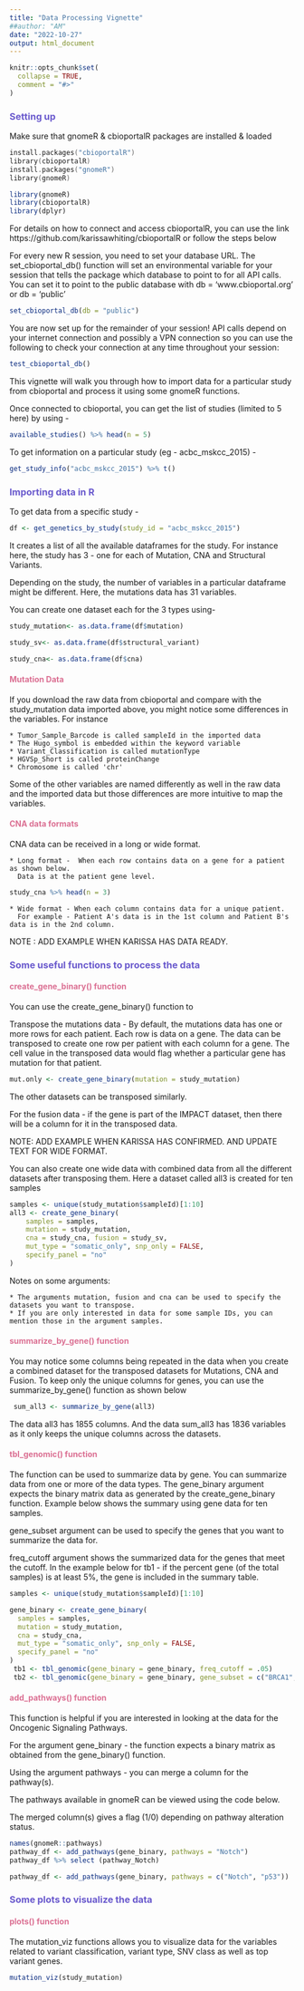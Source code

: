 ```yaml
---
title: "Data Processing Vignette"
##author: "AM"
date: "2022-10-27"
output: html_document
---
```


```r
knitr::opts_chunk$set(
  collapse = TRUE,
  comment = "#>"
)
```

### <span style="color: slateblue;"> Setting up </span>

Make sure that gnomeR & cbioportalR packages are installed & loaded
```c
install.packages("cbioportalR")
library(cbioportalR)
install.packages("gnomeR")
library(gnomeR)
```

```r
library(gnomeR)
library(cbioportalR)
library(dplyr)
```

For details on how to connect and access cbioportalR, you can use the link 
https://github.com/karissawhiting/cbioportalR or follow the steps below

For every new R session, you need to set your database URL. The set_cbioportal_db() function will set an environmental variable for your session that tells the package which database to point to for all API calls. 
You can set it to point to the public database with db = 'www.cbioportal.org' or db = 'public'


```r
set_cbioportal_db(db = "public")
```

You are now set up for the remainder of your session! API calls depend on your internet connection and possibly a VPN connection so you can use the following to check your connection at any time throughout your session:

```r
test_cbioportal_db()
```
This vignette will walk you through how to import data for a particular study from cbioportal and process it using some gnomeR functions.

Once connected to cbioportal, you can get the list of studies (limited to 5 here) by using - 

```r
available_studies() %>% head(n = 5)
```
To get information on a particular study (eg - acbc_mskcc_2015) - 

```r
get_study_info("acbc_mskcc_2015") %>% t()
```


### <span style="color: slateblue;"> Importing data in R </span>

To get data from a specific study - 

```r
df <- get_genetics_by_study(study_id = "acbc_mskcc_2015")
```
It creates a list of all the available dataframes for the study. For instance here, the study has 3 - one for each of Mutation, CNA and Structural Variants. 

Depending on the study, the number of variables in a particular dataframe might be different. Here, the mutations data has 31 variables.

You can create one dataset each for the 3 types using-

```r
study_mutation<- as.data.frame(df$mutation)

study_sv<- as.data.frame(df$structural_variant)

study_cna<- as.data.frame(df$cna)
```


#### <span style="color: palevioletred;"> Mutation Data</span>
If you download the raw data from cbioportal and compare with the study_mutation data imported above, you might notice some differences in the variables. For instance 

    * Tumor_Sample_Barcode is called sampleId in the imported data
    * The Hugo_symbol is embedded within the keyword variable 
    * Variant_Classification is called mutationType
    * HGVSp_Short is called proteinChange
    * Chromosome is called 'chr'

Some of the other variables are named differently as well in the raw data and the imported data but those differences are more intuitive to map the variables.  

#### <span style="color: palevioletred;"> CNA data formats </span>
CNA data can be received in a long or wide format.

    * Long format -  When each row contains data on a gene for a patient as shown below. 
      Data is at the patient gene level.
```r
study_cna %>% head(n = 3)
```
    * Wide format - When each column contains data for a unique patient. 
      For example - Patient A's data is in the 1st column and Patient B's data is in the 2nd column.

NOTE : ADD EXAMPLE WHEN KARISSA HAS DATA READY. 

### <span style="color: slateblue;"> Some useful functions to process the data </span>

#### <span style="color: palevioletred;"> create_gene_binary() function </span>
 

You can use the create_gene_binary() function to 

Transpose the mutations data - By default, the mutations data has one or more rows for each patient. Each row is data on a gene. The data can be transposed to create one row per patient with each column for a gene. The cell value in the transposed data would flag whether a particular gene has mutation for that patient.

```r
mut.only <- create_gene_binary(mutation = study_mutation)
```

The other datasets can be transposed similarly.

For the fusion data - if the gene is part of the IMPACT dataset, then there will be a column for it in the transposed data.    

NOTE: ADD EXAMPLE WHEN KARISSA HAS CONFIRMED. AND UPDATE TEXT FOR WIDE FORMAT.

You can also create one wide data with combined data from all the different datasets after transposing them. Here a dataset called all3 is created for ten samples
```r
samples <- unique(study_mutation$sampleId)[1:10]
all3 <- create_gene_binary(
    samples = samples,
    mutation = study_mutation,
    cna = study_cna, fusion = study_sv,
    mut_type = "somatic_only", snp_only = FALSE,
    specify_panel = "no"
)

```

Notes on some arguments:    

    * The arguments mutation, fusion and cna can be used to specify the datasets you want to transpose. 
    * If you are only interested in data for some sample IDs, you can mention those in the argument samples. 

#### <span style="color: palevioletred;"> summarize_by_gene() function </span>

You may notice some columns being repeated in the data when you create a combined dataset for the transposed datasets for Mutations, CNA and Fusion. 
To keep only the unique columns for genes, you can use the summarize_by_gene() function as shown below

```r
 sum_all3 <- summarize_by_gene(all3)
```

The data all3 has 1855 columns. And the data sum_all3 has 1836 variables as it only keeps the unique columns across the datasets.

#### <span style="color: palevioletred;"> tbl_genomic() function </span>

The function can be used to summarize data by gene. You can summarize data from one or more of the data types. 
The gene_binary argument expects the binary matrix data as generated by the create_gene_binary function. Example below shows the summary using gene data for ten samples. 

gene_subset argument can be used to specify the genes that you want to summarize the data for. 

freq_cutoff argument shows the summarized data for the genes that meet the cutoff. In the example below for tb1 - if the percent gene (of the total samples) is at least 5%, the gene is included in the summary table.

```r
samples <- unique(study_mutation$sampleId)[1:10]

gene_binary <- create_gene_binary(
  samples = samples,
  mutation = study_mutation,
  cna = study_cna,
  mut_type = "somatic_only", snp_only = FALSE,
  specify_panel = "no"
)
 tb1 <- tbl_genomic(gene_binary = gene_binary, freq_cutoff = .05)
 tb2 <- tbl_genomic(gene_binary = gene_binary, gene_subset = c("BRCA1", "BRAF"))

```

#### <span style="color: palevioletred;"> add_pathways() function </span>

This function is helpful if you are interested in looking at the data for the Oncogenic Signaling Pathways. 

For the argument gene_binary - the function expects a binary matrix as obtained from the gene_binary() function. 

Using the argument pathways - you can merge a column for the pathway(s).  

The pathways available in gnomeR can be viewed using the code below.

The merged column(s) gives a flag (1/0) depending on pathway alteration status. 

```r
names(gnomeR::pathways)
pathway_df <- add_pathways(gene_binary, pathways = "Notch")
pathway_df %>% select (pathway_Notch)

pathway_df <- add_pathways(gene_binary, pathways = c("Notch", "p53"))

```
 
### <span style="color: slateblue;"> Some plots to visualize the data </span>

#### <span style="color: palevioletred;"> plots() function </span>

The mutation_viz functions allows you to visualize data for the variables related to variant classification, variant type, SNV class as well as top variant genes.

```r
mutation_viz(study_mutation)
```


